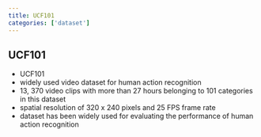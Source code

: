 ```yaml
---
title: UCF101
categories: ['dataset']
---
```


## UCF101
- UCF101 
- widely used video dataset for human action recognition 
- 13, 370 video clips with more than 27 hours belonging to 101 categories in this dataset 
- spatial resolution of 320 x 240 pixels and 25 FPS frame rate 
- dataset has been widely used for evaluating the performance of human action recognition



